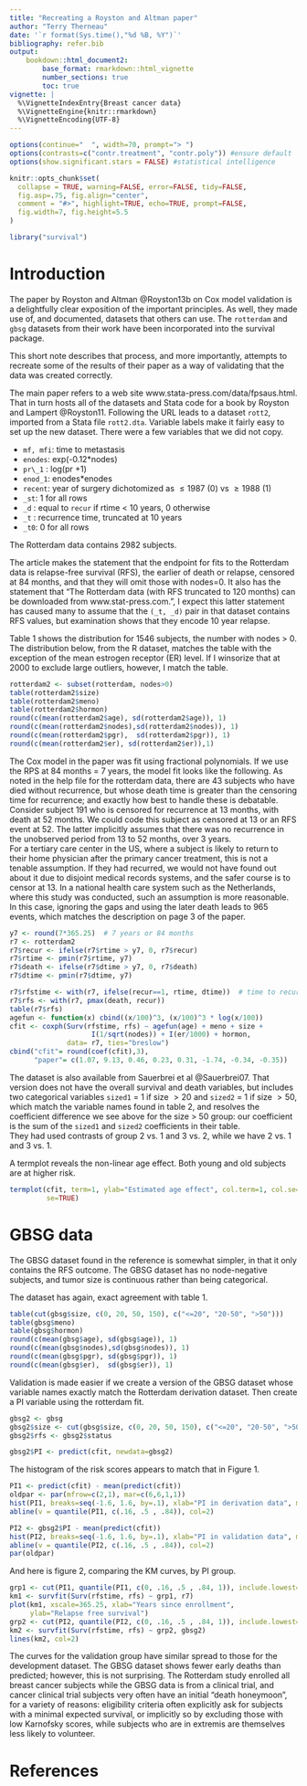 ```yaml
---
title: "Recreating a Royston and Altman paper"
author: "Terry Therneau"
date: '`r format(Sys.time(),"%d %B, %Y")`'
bibliography: refer.bib
output: 
    bookdown::html_document2:
        base_format: rmarkdown::html_vignette
        number_sections: true
        toc: true
vignette: |
  %\VignetteIndexEntry{Breast cancer data}
  %\VignetteEngine{knitr::rmarkdown}
  %\VignetteEncoding{UTF-8}
---
```


```r
options(continue="  ", width=70, prompt="> ")
options(contrasts=c("contr.treatment", "contr.poly")) #ensure default
options(show.significant.stars = FALSE) #statistical intelligence

knitr::opts_chunk$set(
  collapse = TRUE, warning=FALSE, error=FALSE, tidy=FALSE,
  fig.asp=.75, fig.align="center",
  comment = "#>", highlight=TRUE, echo=TRUE, prompt=FALSE,
  fig.width=7, fig.height=5.5
)

library("survival")
```

# Introduction

The paper by Royston and Altman @Royston13b on Cox model validation is
a delightfully clear exposition of the important principles.
As well, they made use of, and documented, datasets that others can use.
The `rotterdam` and `gbsg` datasets from their work have been
incorporated into the survival package.

This short note describes that process, and more importantly, attempts
to recreate some of the results of their paper as a way of validating that the
data was created correctly.

\section{Rotterdam data}
The main paper refers to a web site www.stata-press.com/data/fpsaus.html.
That in turn hosts all of the datasets and Stata code for a book
by Royston and Lampert @Royston11. 
Following the URL leads to a dataset `rott2`,
imported from a Stata file `rott2.dta`.  Variable labels make it 
fairly easy to set up the new dataset.  There were a few variables
that we did not copy.

* `mf, mfi`: time to metastasis
* `enodes`: exp(-0.12*nodes)
* `pr\_1` : log(pr +1)
* `enod_1`: enodes*enodes
* `recent`:  year of surgery dichotomized as $\le 1987$ (0) vs 
    $\ge 1988$ (1)
* `_st`: 1 for all rows
* `_d` : equal to `recur` if rtime < 10 years, 0 otherwise
* `_t` : recurrence time, truncated at 10 years
* `_t0`: 0 for all rows

The Rotterdam data contains 2982 subjects.

The article makes the statement that the endpoint for fits to the Rotterdam
data is relapse-free survival (RFS), the earlier of death or relapse, censored
at 84 months, and that they will omit those with nodes=0.
It also has the statement that "The Rotterdam data (with RFS truncated to
120 months) can be downloaded from www.stat-press.com.",
I expect this latter statement has caused many to assume that the 
`(_t, _d)` pair in that dataset contains RFS values, but examination 
shows that they encode 10 year relapse.

Table 1 shows the distribution for 1546 subjects, the number with nodes > 0.
The distribution below, from the R dataset, matches the table with the
exception of the mean estrogen receptor (ER) level.  If I winsorize that
at 2000 to exclude large outliers, however, I match the table.

```r
rotterdam2 <- subset(rotterdam, nodes>0)
table(rotterdam2$size)
table(rotterdam2$meno)
table(rotterdam2$hormon)
round(c(mean(rotterdam2$age), sd(rotterdam2$age)), 1)
round(c(mean(rotterdam2$nodes),sd(rotterdam2$nodes)), 1)
round(c(mean(rotterdam2$pgr),  sd(rotterdam2$pgr)), 1)
round(c(mean(rotterdam2$er), sd(rotterdam2$er)),1)
```
 
The Cox model in the paper was fit using fractional polynomials.  If we use the
RPS at 84 months = 7 years, the model fit looks like the following.
As noted in the help file for the rotterdam data, 
there are 43 subjects who have died without recurrence, but whose death
time is greater than the censoring time for recurrence;
and exactly how best to handle these is debatable.
Consider subject 191 who is censored for recurrence at 13 months, with death
at 52 months.  We could code this subject as censored at 13 or an RFS event at
52.
The latter implicitly assumes that there was no recurrence in the unobserved
period from 13 to 52 months, over 3 years.  
For a tertiary care center in the US, where a subject is likely to return to 
their home physician after the primary cancer treatment, this is not a tenable
assumption.  If they had recurred, we would not have found out about it due to
disjoint medical records systems, and the safer course is to censor at 13.
In a national health care system such as the Netherlands, where this study was
conducted, such an assumption is more reasonable.
In this case, ignoring the gaps and using the later death 
leads to 965 events, which matches the description on page 3 of the paper.

```r
y7 <- round(7*365.25)  # 7 years or 84 months
r7 <- rotterdam2
r7$recur <- ifelse(r7$rtime > y7, 0, r7$recur)
r7$rtime <- pmin(r7$rtime, y7)
r7$death <- ifelse(r7$dtime > y7, 0, r7$death)
r7$dtime <- pmin(r7$dtime, y7)

r7$rfstime <- with(r7, ifelse(recur==1, rtime, dtime))  # time to recur or death
r7$rfs <- with(r7, pmax(death, recur)) 
table(r7$rfs)
agefun <- function(x) cbind((x/100)^3, (x/100)^3 * log(x/100))
cfit <- coxph(Surv(rfstime, rfs) ~ agefun(age) + meno + size + 
                    I(1/sqrt(nodes)) + I(er/1000) + hormon, 
              data= r7, ties="breslow")
cbind("cfit"= round(coef(cfit),3), 
      "paper"= c(1.07, 9.13, 0.46, 0.23, 0.31, -1.74, -0.34, -0.35))
``` 

The dataset is also available from Sauerbrei et al @Sauerbrei07.  That
version does not have the overall survival and death variables, but includes
two categorical variables `sized1` = 1 if size $>20$ and
`sized2` = 1 if size $> 50$, which match the variable names found 
in table 2, and resolves the coefficient difference we see above for the 
size > 50 group: our coefficient is the sum of the `sized1` and
`sized2` coefficients in their table.  
They had used contrasts of group 2 vs. 1 and 3 vs. 2, while we have 2 vs. 1
and 3 vs. 1.


A termplot reveals the non-linear age effect.  Both young and old
subjects are at higher risk.

```r
termplot(cfit, term=1, ylab="Estimated age effect", col.term=1, col.se=1,
         se=TRUE)
```

# GBSG data

The GBSG dataset found in the reference is somewhat simpler, in that it only
contains the RFS outcome. The GBSG dataset has no node-negative subjects, and
tumor size is continuous rather than being categorical.

The dataset has again, exact agreement with table 1.

```r
table(cut(gbsg$size, c(0, 20, 50, 150), c("<=20", "20-50", ">50")))
table(gbsg$meno)
table(gbsg$hormon)
round(c(mean(gbsg$age), sd(gbsg$age)), 1)
round(c(mean(gbsg$nodes),sd(gbsg$nodes)), 1)
round(c(mean(gbsg$pgr), sd(gbsg$pgr)), 1)
round(c(mean(gbsg$er),  sd(gbsg$er)), 1)
```

Validation is made easier if we create a version of the GBSG dataset whose
variable names exactly match the Rotterdam derivation dataset.
Then create a PI variable using the rotterdam fit.

```r
gbsg2 <- gbsg
gbsg2$size <- cut(gbsg$size, c(0, 20, 50, 150), c("<=20", "20-50", ">50"))
gbsg2$rfs <- gbsg2$status

gbsg2$PI <- predict(cfit, newdata=gbsg2)
```

The histogram of the risk scores appears to match that in Figure 1. 

```r
PI1 <- predict(cfit) - mean(predict(cfit))
oldpar <- par(mfrow=c(2,1), mar=c(6,6,1,1))
hist(PI1, breaks=seq(-1.6, 1.6, by=.1), xlab="PI in derivation data", main=NULL)
abline(v = quantile(PI1, c(.16, .5 , .84)), col=2)

PI2 <- gbsg2$PI - mean(predict(cfit))
hist(PI2, breaks=seq(-1.6, 1.6, by=.1), xlab="PI in validation data", main=NULL)
abline(v = quantile(PI2, c(.16, .5 , .84)), col=2)
par(oldpar)
```

And here is figure 2, comparing the KM curves, by PI group.

```r
grp1 <- cut(PI1, quantile(PI1, c(0, .16, .5 , .84, 1)), include.lowest=TRUE)
km1 <- survfit(Surv(rfstime, rfs) ~ grp1, r7)
plot(km1, xscale=365.25, xlab="Years since enrollment", 
     ylab="Relapse free survival")
grp2 <- cut(PI2, quantile(PI2, c(0, .16, .5 , .84, 1)), include.lowest=TRUE) 
km2 <- survfit(Surv(rfstime, rfs) ~ grp2, gbsg2)
lines(km2, col=2)
```

The curves for the validation group have similar spread to those for the
development dataset. The GBSG dataset shows fewer early deaths than predicted;
however, this is not surprising. The Rotterdam study enrolled all breast cancer
subjects while the GBSG data is from a clinical trial, and cancer clinical trial
subjects very often have an initial "death honeymoon", for a variety of reasons:
eligibility criteria often explicitly ask for subjects with a minimal expected
survival, or implicitly so by excluding those with low Karnofsky scores, while
subjects who are in extremis are themselves less likely to volunteer.

# References
